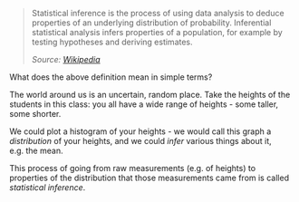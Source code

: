 > Statistical inference is the process of using data analysis to deduce properties of an underlying distribution of probability. Inferential statistical analysis infers properties of a population, for example by testing hypotheses and deriving estimates.
>
> *Source: [Wikipedia](https://en.wikipedia.org/wiki/Statistical_inference)*

What does the above definition mean in simple terms?

The world around us is an uncertain, random place. Take the heights of the students in this class: you all have a wide range of heights - some taller, some shorter. 

We could plot a histogram of your heights - we would call this graph a *distribution* of your heights, and we could *infer* various things about it, e.g. the mean.

This process of going from raw measurements (e.g. of heights) to properties of the distribution that those measurements came from is called *statistical inference*.